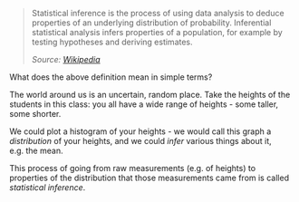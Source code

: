 > Statistical inference is the process of using data analysis to deduce properties of an underlying distribution of probability. Inferential statistical analysis infers properties of a population, for example by testing hypotheses and deriving estimates.
>
> *Source: [Wikipedia](https://en.wikipedia.org/wiki/Statistical_inference)*

What does the above definition mean in simple terms?

The world around us is an uncertain, random place. Take the heights of the students in this class: you all have a wide range of heights - some taller, some shorter. 

We could plot a histogram of your heights - we would call this graph a *distribution* of your heights, and we could *infer* various things about it, e.g. the mean.

This process of going from raw measurements (e.g. of heights) to properties of the distribution that those measurements came from is called *statistical inference*.